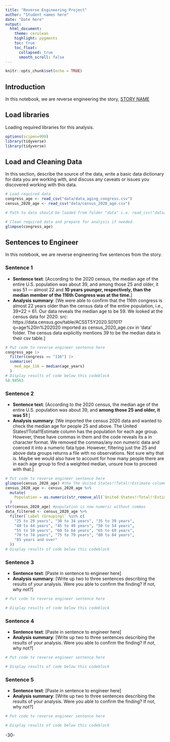 ---
title: "Reverse Engineering Project"
author: "Student names here"
date: "Date here"
output:
  html_document:
    theme: cerulean
    highlight: pygments
    toc: true
    toc_float:
      collapsed: true
      smooth_scroll: false
---

```{r setup, include=FALSE}
knitr::opts_chunk$set(echo = TRUE)
```

## Introduction 

In this notebook, we are reverse engineering the story, [STORY NAME](STORY URL)

## Load libraries

Loading required libraries for this analysis.

```{r echo=FALSE, message=FALSE}
options(scipen=999) 
library(tidyverse)
library(tidyverse)
```

## Load and Cleaning Data

In this section, describe the source of the data, write a basic data dictionary for data you are working with, and discuss any caveats or issues you discovered working with this data. 

```{r}
# Load required data
congress_age <- read_csv("data/data_aging_congress.csv")
census_2020_age <- read_csv("data/census_2020_age.csv")

# Path to data should be loaded from folder "data" i.e. read_csv("data/name_of_data.csv")

# Clean required data and prepare for analysis if needed. 
glimpse(congress_age)

```

## Sentences to Engineer
In this notebook, we are reverse engineering five sentences from the story.

### Sentence 1

* **Sentence text**: [According to the 2020 census, the median age of the entire U.S. population was about 39, and among those 25 and older, it was 51 — almost 22 and **10 years younger, respectively, than the median member of the 116th Congress was at the time.**]
* **Analysis summary**: [We were able to confirm that the 116th congress is almost 22 years older than the census data of the entire population, i.e., 39+22 = 61. Our data reveals the median age to be 59. We looked at the census data for 2020. src: https://data.census.gov/table/ACSST5Y2020.S0101?q=age%20in%202020 imported as census_2020_age.csv in 'data' folder. The census data explicitly mentions 39 to be the median data in their csv table.]

```{r}
# Put code to reverse engineer sentence here
congress_age |>
  filter(congress == "116") |>
  summarise(
    med_age_116 = median(age_years)
  )
# Display results of code below this codeblock
58.98563
```

### Sentence 2

* **Sentence text**: [According to the 2020 census, the median age of the entire U.S. population was about 39, and **among those 25 and older, it was 51 **]
* **Analysis summary**: [We imported the census 2020 data and wanted to check the median age for people 25 and above. The United States!!Total!!Estimate column has the population for each age group. However, these have commas in them and the code reveals its a in character format. We removed the commas/any non numeric data and coerced it into a numeric fata type. However, filtering just the 25 and above data groups returns a file with no observations. Not sure why that is. Maybe we would also have to account for how many people there are in each age group to find a weighted median, unsure how to proceed with that.]

```{r}
# Put code to reverse engineer sentence here
glimpse(census_2020_age) #the The United States!!Total!!Estimate column is chr 
census_2020_age <- census_2020_age %>%
  mutate(
    Population = as.numeric(str_remove_all(`United States!!Total!!Estimate`, "[^0-9]")) #removing anything that is not a digit
  )
str(census_2020_age) #population is now numeric without commas 
data_filtered <- census_2020_age %>%
  filter(`Label (Grouping)` %in% c(
    "25 to 29 years", "30 to 34 years", "35 to 39 years", 
    "40 to 44 years", "45 to 49 years", "50 to 54 years",
    "55 to 59 years", "60 to 64 years", "65 to 69 years", 
    "70 to 74 years", "75 to 79 years", "80 to 84 years", 
    "85 years and over"
  ))
# Display results of code below this codeblock
```

### Sentence 3

* **Sentence text**: [Paste in sentence to engineer here]
* **Analysis summary**: [Write up two to three sentences describing the results of your analysis.  Were you able to confirm the finding? If not, why not?]

```{r}
# Put code to reverse engineer sentence here

# Display results of code below this codeblock

```

### Sentence 4

* **Sentence text**: [Paste in sentence to engineer here]
* **Analysis summary**: [Write up two to three sentences describing the results of your analysis.  Were you able to confirm the finding? If not, why not?]

```{r}
# Put code to reverse engineer sentence here

# Display results of code below this codeblock

```

### Sentence 5

* **Sentence text**: [Paste in sentence to engineer here]
* **Analysis summary**: [Write up two to three sentences describing the results of your analysis.  Were you able to confirm the finding? If not, why not?]

```{r}
# Put code to reverse engineer sentence here

# Display results of code below this codeblock

```

-30-